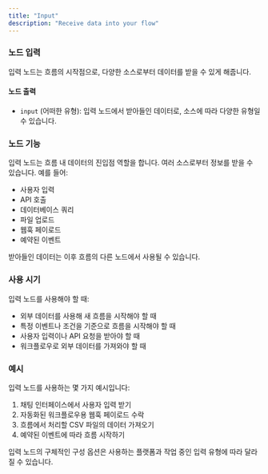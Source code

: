 ```yaml
---
title: "Input"
description: "Receive data into your flow"
---
```

### 노드 입력

입력 노드는 흐름의 시작점으로, 다양한 소스로부터 데이터를 받을 수 있게 해줍니다.

#### 노드 출력

- `input` (어떠한 유형): 입력 노드에서 받아들인 데이터로, 소스에 따라 다양한 유형일 수 있습니다.

### 노드 기능

입력 노드는 흐름 내 데이터의 진입점 역할을 합니다. 여러 소스로부터 정보를 받을 수 있습니다. 예를 들어:

- 사용자 입력
- API 호출
- 데이터베이스 쿼리
- 파일 업로드
- 웹훅 페이로드
- 예약된 이벤트

받아들인 데이터는 이후 흐름의 다른 노드에서 사용될 수 있습니다.

### 사용 시기

입력 노드를 사용해야 할 때:

- 외부 데이터를 사용해 새 흐름을 시작해야 할 때
- 특정 이벤트나 조건을 기준으로 흐름을 시작해야 할 때
- 사용자 입력이나 API 요청을 받아야 할 때
- 워크플로우로 외부 데이터를 가져와야 할 때

### 예시

입력 노드를 사용하는 몇 가지 예시입니다:

1. 채팅 인터페이스에서 사용자 입력 받기
2. 자동화된 워크플로우용 웹훅 페이로드 수락
3. 흐름에서 처리할 CSV 파일의 데이터 가져오기
4. 예약된 이벤트에 따라 흐름 시작하기

<Info>
  입력 노드의 구체적인 구성 옵션은 사용하는 플랫폼과 작업 중인 입력 유형에 따라 달라질 수 있습니다.
</Info>